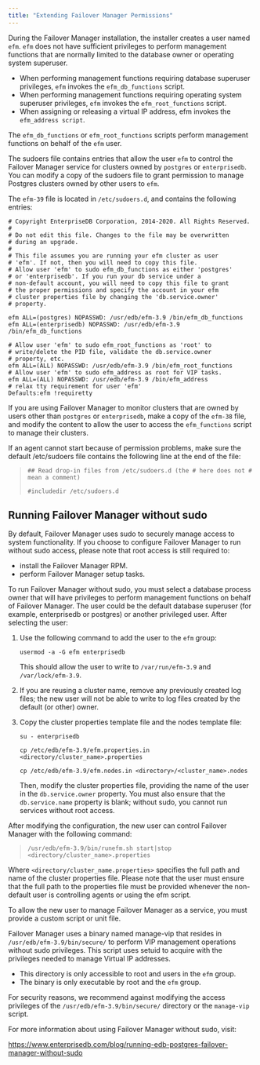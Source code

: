 ```yaml
---
title: "Extending Failover Manager Permissions"
---
```


<div id="extending_efm_permissions" class="registered_link"></div>


During the Failover Manager installation, the installer creates a user named `efm`. `efm` does not have sufficient privileges to perform management functions that are normally limited to the database owner or operating system superuser.

  - When performing management functions requiring database superuser privileges, `efm` invokes the `efm_db_functions` script.
  - When performing management functions requiring operating system superuser privileges, `efm` invokes the `efm_root_functions` script.
  - When assigning or releasing a virtual IP address, efm invokes the `efm_address script`.

The `efm_db_functions` or `efm_root_functions` scripts perform management functions on behalf of the `efm` user.

The sudoers file contains entries that allow the user `efm` to control the Failover Manager service for clusters owned by `postgres` or `enterprisedb`. You can modify a copy of the sudoers file to grant permission to manage Postgres clusters owned by other users to `efm`.

The `efm-39` file is located in `/etc/sudoers.d`, and contains the following entries:

``` text
# Copyright EnterpriseDB Corporation, 2014-2020. All Rights Reserved.
#
# Do not edit this file. Changes to the file may be overwritten
# during an upgrade.
#
# This file assumes you are running your efm cluster as user
# 'efm'. If not, then you will need to copy this file.
# Allow user 'efm' to sudo efm_db_functions as either 'postgres'
# or 'enterprisedb'. If you run your db service under a
# non-default account, you will need to copy this file to grant
# the proper permissions and specify the account in your efm
# cluster properties file by changing the 'db.service.owner'
# property.

efm ALL=(postgres) NOPASSWD: /usr/edb/efm-3.9 /bin/efm_db_functions
efm ALL=(enterprisedb) NOPASSWD: /usr/edb/efm-3.9
/bin/efm_db_functions

# Allow user 'efm' to sudo efm_root_functions as 'root' to
# write/delete the PID file, validate the db.service.owner
# property, etc.
efm ALL=(ALL) NOPASSWD: /usr/edb/efm-3.9 /bin/efm_root_functions
# Allow user 'efm' to sudo efm_address as root for VIP tasks.
efm ALL=(ALL) NOPASSWD: /usr/edb/efm-3.9 /bin/efm_address
# relax tty requirement for user 'efm'
Defaults:efm !requiretty
```

If you are using Failover Manager to monitor clusters that are owned by users other than `postgres` or `enterprisedb`, make a copy of the `efm-38` file, and modify the content to allow the user to access the `efm_functions` script to manage their clusters.

If an agent cannot start because of permission problems, make sure the default /etc/sudoers file contains the following line at the end of the file:

> `## Read drop-in files from /etc/sudoers.d (the # here does not # mean a comment)`
> 
> `#includedir /etc/sudoers.d`

<div id="running_efm_without_sudo" class="registered_link"></div>

## Running Failover Manager without sudo

By default, Failover Manager uses sudo to securely manage access to system functionality. If you choose to configure Failover Manager to run without sudo access, please note that root access is still required to:

  - install the Failover Manager RPM.
  - perform Failover Manager setup tasks.

To run Failover Manager without sudo, you must select a database process owner that will have privileges to perform management functions on behalf of Failover Manager. The user could be the default database superuser (for example, enterprisedb or postgres) or another privileged user. After selecting the user:

1.  Use the following command to add the user to the `efm` group:
    
    `usermod -a -G efm enterprisedb`
    
    This should allow the user to write to `/var/run/efm-3.9` and `/var/lock/efm-3.9`.

2.  If you are reusing a cluster name, remove any previously created log files; the new user will not be able to write to log files created by the default (or other) owner.

3.  Copy the cluster properties template file and the nodes template file:
    
    `su - enterprisedb`
    
    `cp /etc/edb/efm-3.9/efm.properties.in <directory/cluster_name>.properties`
    
    `cp /etc/edb/efm-3.9/efm.nodes.in <directory>/<cluster_name>.nodes`
    
    Then, modify the cluster properties file, providing the name of the user in the `db.service.owner` property. You must also ensure that the `db.service.name` property is blank; without sudo, you cannot run services without root access.

After modifying the configuration, the new user can control Failover Manager with the following command:

> `/usr/edb/efm-3.9/bin/runefm.sh start|stop <directory/cluster_name>.properties`

Where `<directory/cluster_name.properties>` specifies the full path and name of the cluster properties file. Please note that the user must ensure that the full path to the properties file must be provided whenever the non-default user is controlling agents or using the efm script.

To allow the new user to manage Failover Manager as a service, you must provide a custom script or unit file.

Failover Manager uses a binary named manage-vip that resides in `/usr/edb/efm-3.9/bin/secure/` to perform VIP management operations without sudo privileges. This script uses setuid to acquire with the privileges needed to manage Virtual IP addresses.

  - This directory is only accessible to root and users in the `efm` group.
  - The binary is only executable by root and the `efm` group.

For security reasons, we recommend against modifying the access privileges of the `/usr/edb/efm-3.9/bin/secure/` directory or the `manage-vip` script.

For more information about using Failover Manager without sudo, visit:

<https://www.enterprisedb.com/blog/running-edb-postgres-failover-manager-without-sudo>

